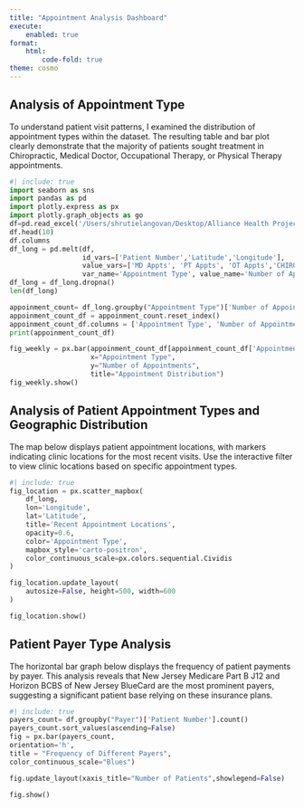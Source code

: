 ```yaml
---
title: "Appointment Analysis Dashboard"
execute:
    enabled: true
format:
    html:
        code-fold: true
theme: cosmo
---
```

## Analysis of Appointment Type

To understand patient visit patterns, I examined the distribution of appointment types within the dataset. The resulting table and bar plot clearly demonstrate that the majority of patients sought treatment in Chiropractic, Medical Doctor, Occupational Therapy, or Physical Therapy appointments.

```python
#| include: true
import seaborn as sns
import pandas as pd
import plotly.express as px
import plotly.graph_objects as go
df=pd.read_excel('/Users/shrutielangovan/Desktop/Alliance Health Project/Task 1/Dashboard Prc.xlsx')
df.head(10)
df.columns
df_long = pd.melt(df, 
                  id_vars=['Patient Number','Latitude','Longitude'], 
                  value_vars=['MD Appts', 'PT Appts', 'OT Appts','CHIRO Appts', 'ALTER-G Appts', 'CRYOTHERAPY Appts','ESTABLISHED 1 YEAR CMO F/U Appts', 'GAMEREADY Appts','NORMATECH Appts', 'SOFTWAVE Appts'], 
                  var_name='Appointment Type', value_name='Number of Appointments')
df_long = df_long.dropna()
len(df_long)

appoinment_count= df_long.groupby("Appointment Type")['Number of Appointments'].sum()
appoinment_count_df = appoinment_count.reset_index()
appoinment_count_df.columns = ['Appointment Type', 'Number of Appointments']
print(appoinment_count_df) 

fig_weekly = px.bar(appoinment_count_df[appoinment_count_df['Appointment Type'].isin(['CHIRO Appts','MD Appts','OT Appts','PT Appts'])], 
                    x="Appointment Type",
                    y="Number of Appointments", 
                    title="Appointment Distribution")
fig_weekly.show()

```

## Analysis of Patient Appointment Types and Geographic Distribution

The map below displays patient appointment locations, with markers indicating clinic locations for the most recent visits. Use the interactive filter to view clinic locations based on specific appointment types.

```python
#| include: true
fig_location = px.scatter_mapbox(
    df_long,
    lon='Longitude',
    lat='Latitude',
    title='Recent Appointment Locations',
    opacity=0.6,
    color='Appointment Type',
    mapbox_style='carto-positron',
    color_continuous_scale=px.colors.sequential.Cividis
)

fig_location.update_layout(
    autosize=False, height=500, width=600
)

fig_location.show()

```

## Patient Payer Type Analysis

The horizontal bar graph below displays the frequency of patient payments by payer. This analysis reveals that New Jersey Medicare Part B J12 and Horizon BCBS of New Jersey BlueCard are the most prominent payers, suggesting a significant patient base relying on these insurance plans.

```python
#| include: true
payers_count= df.groupby("Payer")['Patient Number'].count()
payers_count.sort_values(ascending=False)
fig = px.bar(payers_count, 
orientation='h',
title = "Frequency of Different Payers",
color_continuous_scale="Blues") 

fig.update_layout(xaxis_title="Number of Patients",showlegend=False)

fig.show()
```


